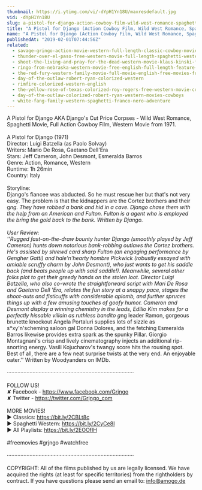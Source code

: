 ```yaml
---
thumbnail: https://i.ytimg.com/vi/-dYpH1Yn18U/maxresdefault.jpg
vid: -dYpH1Yn18U
slug: a-pistol-for-django-action-cowboy-film-wild-west-romance-spaghetti-movie-full-length
title: "A Pistol for Django (Action Cowboy Film, Wild West Romance, Spaghetti Movie, Full Length)"
name: "A Pistol for Django (Action Cowboy Film, Wild West Romance, Spaghetti Movie, Full Length)"
publishedAt: "2019-02-01T07:44:56Z"
related:
  - savage-gringo-action-movie-western-full-length-classic-cowboy-movie-english
  - thunder-over-el-paso-free-western-movie-full-length-spaghetti-western-full-action-movie
  - shoot-the-living-and-pray-for-the-dead-western-movie-klaus-kinski-full-movie
  - ringo-from-nebraska-western-movie-free-english-full-length-feature-film-spaghetti-western
  - the-red-fury-western-family-movie-full-movie-english-free-movies-full-length
  - day-of-the-outlaw-robert-ryan-colorized-western
  - rimfire-colorized-western-english
  - the-yellow-rose-of-texas-colorized-roy-rogers-free-western-movie-cowboys
  - day-of-the-outlaw-colorized-robert-ryan-western-movies-cowboys
  - white-fang-family-western-spaghetti-franco-nero-adventure
---
```


A Pistol for Django AKA Django's Cut Price Corpses - Wild West Romance, Spaghetti Movie, Full Action Cowboy Film, Western Movie from 1971.<br />
<br />
A Pistol for Django (1971)<br />
Director: Luigi Batzella (as Paolo Solvay)<br />
Writers: Mario De Rosa, Gaetano Dell'Era<br />
Stars: Jeff Cameron, John Desmont, Esmeralda Barros<br />
Genre: Action, Romance, Western<br />
Runtime: 1h 26min<br />
Country: Italy<br />
<br />
Storyline:<br />
Django's fiancee was abducted. So he must rescue her but that's not very easy. The problem is that the kidnappers are the Cortez brothers and their g*ng. They have robbed a bank and hid in a cave. Django chase them with the help from an American and Fulton. Fulton is a agent who is employed the bring the gold back to the bank. Written by Django.<br />
<br />
User Review:<br />
''Rugged fast-on-the-draw bounty hunter Django (smoothly played by Jeff Cameron) hunts down notorious bank-robbing outlaws the Cortez brothers. He's assisted by shrewd card sharp Fulton (an engaging performance by Gengher Gatti) and hale'n'hearty hombre Pickwick (robustly essayed with amiable scruffy charm by John Desmont), who just wants to get his saddle back (and beats people up with said saddle!). Meanwhile, several other folks plot to get their greedy hands on the stolen loot. Director Luigi Batzella, who also co-wrote the straightforward script with Mari De Rosa and Gaetano Dell 'Era, relates the fun story at a snappy pace, stages the shoot-outs and fisticuffs with considerable aplomb, and further spruces things up with a few amusing touches of goofy humor. Cameron and Desmont display a winning chemistry in the leads, Edilio Kim makes for a perfectly hissable villain as ruthless bandito g*ng leader Ramon, gorgeous brunette knockout Angela Portaluri supplies lots of sizzle as s*xy'n'scheming saloon gal Donna Dolores, and the fetching Esmeralda Barros likewise provides extra spark as the spunky Pillar. Giorgio Montagnani's crisp and lively cinematography injects an additional rip-snorting energy. Vasili Kojucharov's twangy score hits the rousing spot. Best of all, there are a few neat surprise twists at the very end. An enjoyable oater.'' Written by Woodyanders on IMDb.<br />
<br />
····················································································<br />
<br />
FOLLOW US!<br />
✘ Facebook - https://www.facebook.com/Grjngo<br />
✘ Twitter - https://twitter.com/Grjngo_com<br />
<br />
MORE MOVIES! <br />
► Classics: https://bit.ly/2CBLt8c <br />
► Spaghetti Western: https://bit.ly/2CyCe8I <br />
► All Playlists: https://bit.ly/2EOOfIH <br />
<br />
#freemovies #grjngo #watchfree<br />
<br />
····················································································<br />
<br />
COPYRIGHT: All of the films published by us are legally licensed. We have acquired the rights (at least for specific territories) from the rightholders by contract. If you have questions please send an email to: info@amogo.de